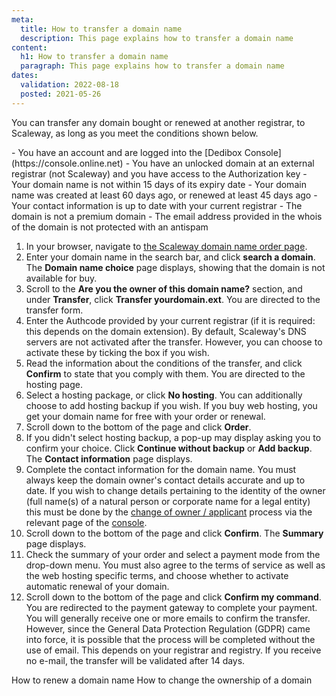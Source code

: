 ```yaml
---
meta:
  title: How to transfer a domain name
  description: This page explains how to transfer a domain name
content:
  h1: How to transfer a domain name
  paragraph: This page explains how to transfer a domain name
dates:
  validation: 2022-08-18
  posted: 2021-05-26
---
```


You can transfer any domain bought or renewed at another registrar, to Scaleway, as long as you meet the conditions shown below.

<Message type="requirement">
  - You have an account and are logged into the [Dedibox Console](https://console.online.net) 
  - You have an unlocked domain at an external registrar (not Scaleway) and you have access to the Authorization key
  - Your domain name is not within 15 days of its expiry date
  - Your domain name was created at least 60 days ago, or renewed at least 45 days ago
  - Your contact information is up to date with your current registrar
  - The domain is not a premium domain
  - The email address provided in the whois of the domain is not protected with an antispam
</Message>

1. In your browser, navigate to [the Scaleway domain name order page](https://www.scaleway.com/en/domain/).
2. Enter your domain name in the search bar, and click **search a domain**. The **Domain name choice** page displays, showing that the domain is not available for buy.
    <Lightbox src="scaleway-transfer-domain.webp" alt="" />
3. Scroll to the **Are you the owner of this domain name?** section, and under **Transfer**, click **Transfer yourdomain.ext**. You are directed to the transfer form.
    <Lightbox src="scaleway-authcode.webp" alt="" />
4. Enter the Authcode provided by your current registrar (if it is required: this depends on the domain extension).
    <Message type="note">
      By default, Scaleway's DNS servers are not activated after the transfer. However, you can choose to activate these by ticking the box if you wish.
    </Message>
5. Read the information about the conditions of the transfer, and click **Confirm** to state that you comply with them. You are directed to the hosting page.
6. Select a hosting package, or click **No hosting**. You can additionally choose to add hosting backup if you wish.
    <Message type="note">
      If you buy web hosting, you get your domain name for free with your order or renewal.
    </Message>
7. Scroll down to the bottom of the page and click **Order**.
8. If you didn't select hosting backup, a pop-up may display asking you to confirm your choice. Click **Continue without backup** or **Add backup**. The **Contact information** page displays.
9. Complete the contact information for the domain name.
    <Message type = "important">
      You must always keep the domain owner's contact details accurate and up to date. If you wish to change details pertaining to the identity of the owner (full name(s) of a natural person or corporate name for a legal entity) this must be done by the [change of owner / applicant](/dedibox-network/domains/how-to/change-ownership) process via the relevant page of the [console](https://console.online.net/fr/domain/trade).
    </Message>
10. Scroll down to the bottom of the page and click **Confirm**. The **Summary** page displays.
11. Check the summary of your order and select a payment mode from the drop-down menu. You must also agree to the terms of service as well as the web hosting specific terms, and choose whether to activate automatic renewal of your domain.
12. Scroll down to the bottom of the page and click **Confirm my command**. You are redirected to the payment gateway to complete your payment.
    <Message type="note">
      You will generally receive one or more emails to confirm the transfer. However, since the General Data Protection Regulation (GDPR) came into force, it is possible that the process will be completed without the use of email. This depends on your registrar and registry. If you receive no e-mail, the transfer will be validated after 14 days.
    </Message>


<Navigation title="See Also">
  <PreviousButton to="/dedibox-network/domains/how-to/renew-domain/">How to renew a domain name</PreviousButton>
  <NextButton to="/dedibox-network/domains/how-to/change-ownership/">How to change the ownership of a domain</NextButton>
</Navigation>
